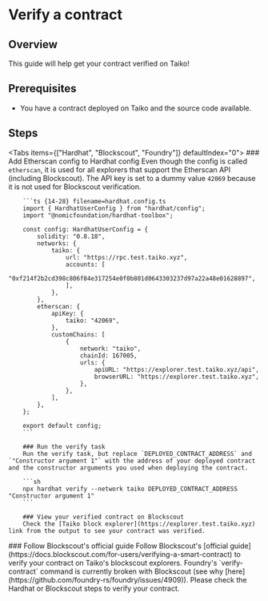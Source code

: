 
# Verify a contract

## Overview

This guide will help get your contract verified on Taiko!

## Prerequisites

- You have a contract deployed on Taiko and the source code available.

## Steps

<Tabs items={["Hardhat", "Blockscout", "Foundry"]} defaultIndex="0">
  <Tab>
   <Steps>
        ### Add Etherscan config to Hardhat config
        <Callout type="info">
            Even though the config is called `etherscan`, it is used for all explorers that support the Etherscan API (including Blockscout). The API key is set to a dummy value `42069` because it is not used for Blockscout verification.
        </Callout>

        ```ts {14-28} filename=hardhat.config.ts
        import { HardhatUserConfig } from "hardhat/config";
        import "@nomicfoundation/hardhat-toolbox";

        const config: HardhatUserConfig = {
            solidity: "0.8.18",
            networks: {
                taiko: {
                    url: "https://rpc.test.taiko.xyz",
                    accounts: [
                        "0xf214f2b2cd398c806f84e317254e0f0b801d0643303237d97a22a48e01628897",
                    ],
                },
            },
            etherscan: {
                apiKey: {
                    taiko: "42069",
                },
                customChains: [
                    {
                        network: "taiko",
                        chainId: 167005,
                        urls: {
                            apiURL: "https://explorer.test.taiko.xyz/api",
                            browserURL: "https://explorer.test.taiko.xyz",
                        },
                    },
                ],
            },
        };

        export default config;
        ```

        ### Run the verify task
        Run the verify task, but replace `DEPLOYED_CONTRACT_ADDRESS` and `"Constructor argument 1"` with the address of your deployed contract and the constructor arguments you used when deploying the contract.

        ```sh
        npx hardhat verify --network taiko DEPLOYED_CONTRACT_ADDRESS "Constructor argument 1"
        ```

        ### View your verified contract on Blockscout
        Check the [Taiko block explorer](https://explorer.test.taiko.xyz) link from the output to see your contract was verified.

   </Steps>
  </Tab>
  <Tab>
   <Steps>
    ### Follow Blockscout's official guide
    Follow Blockscout's [official guide](https://docs.blockscout.com/for-users/verifying-a-smart-contract) to verify your contract on Taiko's blockscout explorers.
   </Steps>
  </Tab>
  <Tab>
    <Callout type="warning">
    Foundry's `verify-contract` command is currently broken with Blockscout (see why [here](https://github.com/foundry-rs/foundry/issues/4909)). Please check the Hardhat or Blockscout steps to verify your contract.
    </Callout>
  </Tab>
</Tabs>
